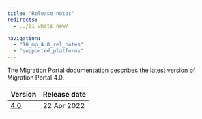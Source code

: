 ```yaml
---
title: "Release notes"
redirects:
  - ../01_whats_new/

navigation: 
  - "10_mp_4.0_rel_notes"
  - "supported_platforms"
---
```


The Migration Portal documentation describes the latest version of Migration Portal 4.0. 

| Version | Release date | 
| ------- | ------------ | 
| [4.0](4.0) | 22 Apr 2022  |